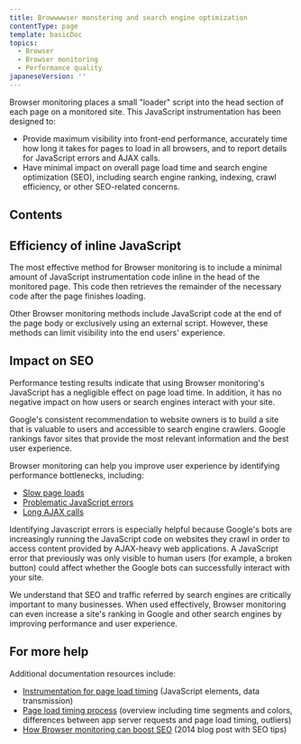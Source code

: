 ```yaml
---
title: Browwwwser monstering and search engine optimization
contentType: page
template: basicDoc
topics:
  - Browser
  - Browser monitoring
  - Performance quality
japaneseVersion: ''
---
```


Browser monitoring places a small "loader" script into the head section of each page on a monitored site. This JavaScript instrumentation has been designed to:

* Provide maximum visibility into front-end performance, accurately time how long it takes for pages to load in all browsers, and to report details for JavaScript errors and AJAX calls.
* Have minimal impact on overall page load time and search engine optimization (SEO), including search engine ranking, indexing, crawl efficiency, or other SEO-related concerns.

## Contents

## Efficiency of inline JavaScript

The most effective method for Browser monitoring is to include a minimal amount of JavaScript instrumentation code inline in the head of the monitored page. This code then retrieves the remainder of the necessary code after the page finishes loading.

Other Browser monitoring methods include JavaScript code at the end of the page body or exclusively using an external script. However, these methods can limit visibility into the end users' experience.

## Impact on SEO

Performance testing results indicate that using Browser monitoring's JavaScript has a negligible effect on page load time. In addition, it has no negative impact on how users or search engines interact with your site.

Google's consistent recommendation to website owners is to build a site that is valuable to users and accessible to search engine crawlers. Google rankings favor sites that provide the most relevant information and the best user experience.

Browser monitoring can help you improve user experience by identifying performance bottlenecks, including:

* [Slow page loads](/docs/browser/new-relic-browser/additional-standard-features/page-views-insights-your-sites-popularity)
* [Problematic JavaScript errors](/docs/browser/new-relic-browser/dashboard-details/javascript-errors-dashboard)
* [Long AJAX calls](/docs/browser/new-relic-browser/browser-pro-features/ajax-dashboard-identifying-time-consuming-calls)

Identifying Javascript errors is especially helpful because Google's bots are increasingly running the JavaScript code on websites they crawl in order to access content provided by AJAX-heavy web applications. A JavaScript error that previously was only visible to human users (for example, a broken button) could affect whether the Google bots can successfully interact with your site.

We understand that SEO and traffic referred by search engines are critically important to many businesses. When used effectively, Browser monitoring can even increase a site's ranking in Google and other search engines by improving performance and user experience.

## For more help

Additional documentation resources include:

* [Instrumentation for page load timing](/docs/browser/new-relic-browser/page-load-timing-resources/instrumentation-page-load-timing) (JavaScript elements, data transmission)
* [Page load timing process](/docs/browser/new-relic-browser/page-load-timing-resources/page-load-timing-process) (overview including time segments and colors, differences between app server requests and page load timing, outliers)
* [How Browser monitoring can boost SEO](http://blog.newrelic.com/2014/07/15/browser-agent-seo/ "Link opens in a new window") (2014 blog post with SEO tips)
